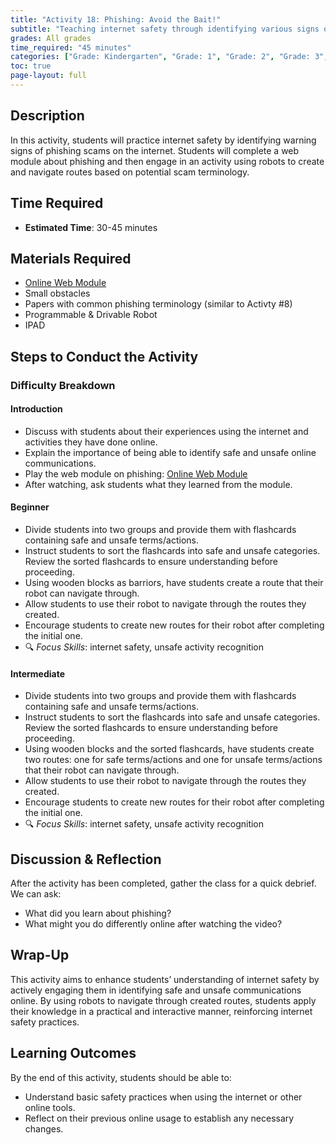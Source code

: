 ```yaml
---
title: "Activity 18: Phishing: Avoid the Bait!"
subtitle: "Teaching internet safety through identifying various signs of a phishing scam."
grades: All grades
time_required: "45 minutes"
categories: ["Grade: Kindergarten", "Grade: 1", "Grade: 2", "Grade: 3", "Grade: 4", "Grade: 5", "Grade: 6", "Time: 30 Minutes"]
toc: true 
page-layout: full
---
```


## Description

In this activity, students will practice internet safety by identifying warning signs of phishing scams on the internet. Students will complete a web module about phishing and then engage in an activity using robots to create and navigate routes based on potential scam terminology.

## Time Required

- **Estimated Time**: 30-45 minutes

## Materials Required

- [Online Web Module](https://training.knowbe4.com/modstore/view/0654978b-22b8-4b91-808d-af71060a8692)
- Small obstacles
- Papers with common phishing terminology (similar to Activty #8)
- Programmable & Drivable Robot
- IPAD

## Steps to Conduct the Activity

### Difficulty Breakdown

#### Introduction

- Discuss with students about their experiences using the internet and activities they have done online.
- Explain the importance of being able to identify safe and unsafe online communications.
- Play the web module on phishing: [Online Web Module](https://training.knowbe4.com/modstore/view/0654978b-22b8-4b91-808d-af71060a8692)
- After watching, ask students what they learned from the module.

#### Beginner

- Divide students into two groups and provide them with flashcards containing safe and unsafe terms/actions.
- Instruct students to sort the flashcards into safe and unsafe categories. Review the sorted flashcards to ensure understanding before proceeding.
- Using wooden blocks as barriors, have students create a route that their robot can navigate through.
- Allow students to use their robot to navigate through the routes they created.
- Encourage students to create new routes for their robot after completing the initial one.
- 🔍 *Focus Skills*: internet safety, unsafe activity recognition

#### Intermediate

- Divide students into two groups and provide them with flashcards containing safe and unsafe terms/actions.
- Instruct students to sort the flashcards into safe and unsafe categories. Review the sorted flashcards to ensure understanding before proceeding.
- Using wooden blocks and the sorted flashcards, have students create two routes: one for safe terms/actions and one for unsafe terms/actions that their robot can navigate through.
- Allow students to use their robot to navigate through the routes they created.
- Encourage students to create new routes for their robot after completing the initial one.
- 🔍 *Focus Skills*: internet safety, unsafe activity recognition

## Discussion & Reflection


After the activity has been completed, gather the class for a quick debrief. We can ask:

- What did you learn about phishing?
- What might you do differently online after watching the video?

## Wrap-Up

This activity aims to enhance students' understanding of internet safety by actively engaging them in identifying safe and unsafe communications online. By using robots to navigate through created routes, students apply their knowledge in a practical and interactive manner, reinforcing internet safety practices.

## Learning Outcomes

By the end of this activity, students should be able to:

- Understand basic safety practices when using the internet or other online tools.
- Reflect on their previous online usage to establish any necessary changes.
